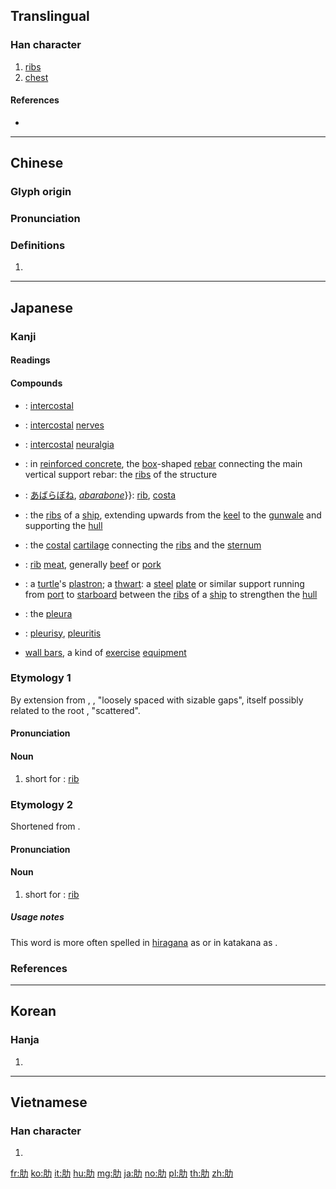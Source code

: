 {{character info/new}}
==Translingual==

===Han character===
{{Han char|rn=130|rad=肉|as=02|sn=6|four=74227|canj=BKS|ids=⿰[[肉|⺼]][[力]]}}

# [[rib]]s
# [[chest]]

====References====
* {{Han ref|kx=0973.050|dkj=29239|dj=1424.060|hdz=32043.100|uh=808B|ud=32907|bh=A6D8|bd=42712}}

----

==Chinese==
{{zh-forms}}

===Glyph origin===
{{Han etym}}

===Pronunciation===
{{zh-pron
|m=肋
|c=laak6,lak6
|h=pfs=
|md=
|mn=
|w=
|mc=y
|oc=y
|cat=
}}

===Definitions===
{{zh-hanzi}}

# {{rfdef|lang=zh}}

----

==Japanese==

===Kanji===
{{ja-kanji|grade=n|rs=肉02}}

====Readings====
{{ja-readings
|goon=[[ろく]] (roku)
|kanon=[[ろく]] (roku)
|kun=[[あばら]] (abara), [[ばら]] (bara)
}}

====Compounds====
{{der-top|Compounds}}
* {{ja-r|肋間|ろっかん}}: [[intercostal]]
* {{ja-r|肋間神経|ろっかん しんけい}}: [[intercostal]] [[nerves]]
* {{ja-r|肋間神経痛|ろっかん しんけいつう}}: [[intercostal]] [[neuralgia]]
* {{ja-r|肋筋|あばらきん}}: in [[reinforced concrete]], the [[box]]-shaped [[rebar]] connecting the main vertical support rebar: the [[rib]]s of the structure
* {{ja-r|肋骨|ろっこつ}}: [[あばらぼね]], ''[[abarabone]]''}}: [[rib]], [[costa]]
* {{ja-r|肋材|ろくざい}}: the [[rib]]s of a [[ship]], extending upwards from the [[keel]] to the [[gunwale]] and supporting the [[hull]]
{{der-mid}}
* {{ja-r|肋軟骨|ろくなんこつ}}: the [[costal]] [[cartilage]] connecting the [[rib]]s and the [[sternum]]
* {{ja-r|肋肉|ばらにく}}: [[rib]] [[meat]], generally [[beef]] or [[pork]]
* {{ja-r|肋板|ろくばん}}: a [[turtle]]'s [[plastron]]; a [[thwart]]: a [[steel]] [[plate]] or similar support running from [[port]] to [[starboard]] between the [[rib]]s of a [[ship]] to strengthen the [[hull]]
* {{ja-r|肋膜|ろくまく}}: the [[pleura]]
* {{ja-r|肋膜炎|ろくまくえん}}: [[pleurisy]], [[pleuritis]]
* {{ja-r|肋木|ろくぼく}} [[wall bars]], a kind of [[exercise]] [[equipment]]
{{der-bottom}}

===Etymology 1===
{{ja-kanjitab|あばら|yomi=k}}
By extension from {{l|ja|荒}}, {{l|ja|荒ら|tr=''abara''}}, "loosely spaced with sizable gaps", itself possibly related to the root {{l|ja|ばら|tr=''bara''}}, "scattered".

====Pronunciation====
{{ja-pron|yomi=k|あばら|acc=0|acc_ref=DJR,NHK}}

====Noun====
{{ja-noun|あばら}}

# short for {{l|ja|肋骨|tr=''[[abarabone]]''}}: [[rib]] {{qualifier|body part}}

===Etymology 2===
{{ja-kanjitab|ばら|yomi=k}}
Shortened from {{l|ja|あばら|tr=''abara''}}.

====Pronunciation====
{{ja-pron|yomi=k|ばら|acc=1|acc_ref=DJR}}

====Noun====
{{ja-noun|ばら|バラ}}

# short for {{l|ja|肋肉|tr=''[[baraniku]]''}}: [[rib]] {{qualifier|meat, generally [[beef]] or [[pork]]}}

=====Usage notes=====
This word is more often spelled in [[hiragana]] as {{l|ja|ばら}} or in katakana as {{l|ja|バラ}}.

===References===
<references/>

----

==Korean==

===Hanja===
{{ko-hanja|hangeul=[[륵]]>[[늑]]|eumhun=|rv=reuk>neuk|mr=rŭk>nŭk|y=luk>nuk}}

# {{defn|lang=ko|sort=肉02}}

----

==Vietnamese==

===Han character===
{{vi-hantu|[[lặc]]|rs=肉02}}

# {{defn|lang=vi|sort=肉02}}

[[fr:肋]]
[[ko:肋]]
[[it:肋]]
[[hu:肋]]
[[mg:肋]]
[[ja:肋]]
[[no:肋]]
[[pl:肋]]
[[th:肋]]
[[zh:肋]]
